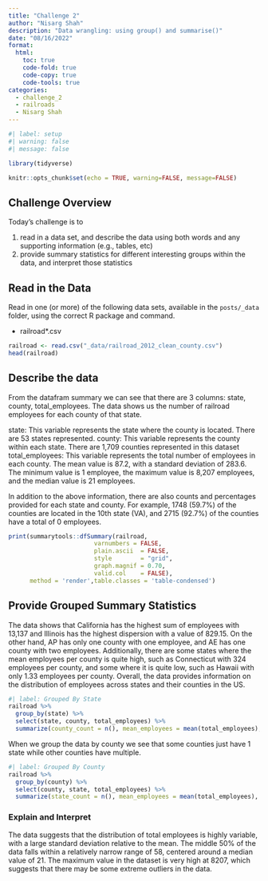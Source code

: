 ```yaml
---
title: "Challenge 2"
author: "Nisarg Shah"
description: "Data wrangling: using group() and summarise()"
date: "08/16/2022"
format:
  html:
    toc: true
    code-fold: true
    code-copy: true
    code-tools: true
categories:
  - challenge_2
  - railroads
  - Nisarg Shah
---
```


```r
#| label: setup
#| warning: false
#| message: false

library(tidyverse)

knitr::opts_chunk$set(echo = TRUE, warning=FALSE, message=FALSE)
```

## Challenge Overview

Today's challenge is to

1)  read in a data set, and describe the data using both words and any supporting information (e.g., tables, etc)
2)  provide summary statistics for different interesting groups within the data, and interpret those statistics

## Read in the Data

Read in one (or more) of the following data sets, available in the `posts/_data` folder, using the correct R package and command.

-   railroad\*.csv

```r
railroad <- read.csv("_data/railroad_2012_clean_county.csv")
head(railroad)
```

## Describe the data
From the datafram summary we can see that there are 3 columns: state, county, total_employees. The data shows us the number of railroad employees for each county of that state. 

state: This variable represents the state where the county is located. There are 53 states represented.
county: This variable represents the county within each state. There are 1,709 counties represented in this dataset
total_employees: This variable represents the total number of employees in each county. The mean value is 87.2, with a standard deviation of 283.6. The minimum value is 1 employee, the maximum value is 8,207 employees, and the median value is 21 employees.

In addition to the above information, there are also counts and percentages provided for each state and county. For example, 1748 (59.7%) of the counties are located in the 10th state (VA), and 2715 (92.7%) of the counties have a total of 0 employees.

```r
print(summarytools::dfSummary(railroad,
                        varnumbers = FALSE,
                        plain.ascii  = FALSE, 
                        style        = "grid", 
                        graph.magnif = 0.70, 
                        valid.col    = FALSE),
      method = 'render',table.classes = 'table-condensed')
```

## Provide Grouped Summary Statistics

The data shows that California has the highest sum of employees with 13,137 and Illinois has the highest dispersion with a value of 829.15. On the other hand, AP has only one county with one employee, and AE has one county with two employees. Additionally, there are some states where the mean employees per county is quite high, such as Connecticut with 324 employees per county, and some where it is quite low, such as Hawaii with only 1.33 employees per county. Overall, the data provides information on the distribution of employees across states and their counties in the US.

```r
#| label: Grouped By State
railroad %>%
  group_by(state) %>%
  select(state, county, total_employees) %>%
  summarize(county_count = n(), mean_employees = mean(total_employees), sum_employees = sum(total_employees), dispersion = sd(total_employees, na.rm = TRUE))
```

When we group the data by county we see that some counties just have 1 state while other counties have multiple.
```r
#| label: Grouped By County
railroad %>%
  group_by(county) %>%
  select(county, state, total_employees) %>%
  summarize(state_count = n(), mean_employees = mean(total_employees), sum_employees = sum(total_employees), dispersion = sd(total_employees, na.rm = TRUE))
```

### Explain and Interpret
The data suggests that the distribution of total employees is highly variable, with a large standard deviation relative to the mean. The middle 50% of the data falls within a relatively narrow range of 58, centered around a median value of 21. The maximum value in the dataset is very high at 8207, which suggests that there may be some extreme outliers in the data.